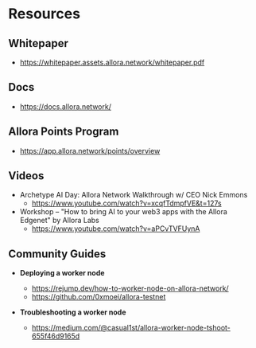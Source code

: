 # Resources

## Whitepaper

- https://whitepaper.assets.allora.network/whitepaper.pdf

## Docs

- https://docs.allora.network/

## Allora Points Program

- https://app.allora.network/points/overview

## Videos

- Archetype AI Day: Allora Network Walkthrough w/ CEO Nick Emmons
    - https://www.youtube.com/watch?v=xcqfTdmpfVE&t=127s
- Workshop – "How to bring AI to your web3 apps with the Allora Edgenet" by Allora Labs
    - https://www.youtube.com/watch?v=aPCvTVFUynA

## Community Guides

- **Deploying a worker node**
    - https://rejump.dev/how-to-worker-node-on-allora-network/
    - https://github.com/0xmoei/allora-testnet

- **Troubleshooting a worker node**
    - https://medium.com/@casual1st/allora-worker-node-tshoot-655f46d9165d

